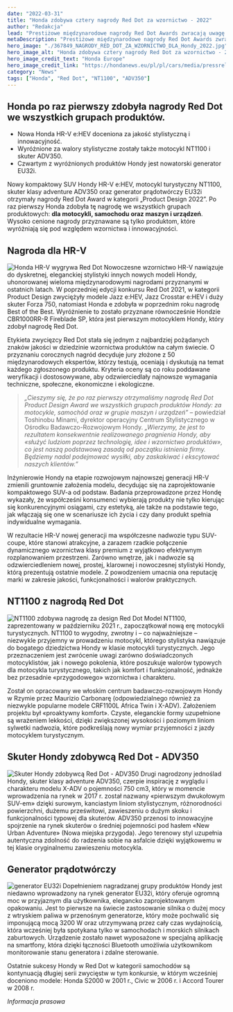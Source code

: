 ```yaml
---
date: "2022-03-31"
title: "Honda zdobywa cztery nagrody Red Dot za wzornictwo - 2022"
author: "Redakcja"
lead: "Prestiżowe międzynarodowe nagrody Red Dot Awards zwracają uwagę na doskonałość wzornictwa przemysłowego produktów oraz politykę marek i komunikację."
metaDescription: "Prestiżowe międzynarodowe nagrody Red Dot Awards zwracają uwagę na doskonałość wzornictwa przemysłowego produktów oraz politykę marek i komunikację."
hero_image: "./367849_NAGRODY_RED_DOT_ZA_WZORNICTWO_DLA_Hondy_2022.jpg"
hero_image_alt: "Honda zdobywa cztery nagrody Red Dot za wzornictwo - 2022"
hero_image_credit_text: "Honda Europe"
hero_image_credit_link: "https://hondanews.eu/pl/pl/cars/media/pressreleases/367974/honda-zdobywa-cztery-nagrody-red-dot-za-wzornictwo-dla-samochodu-motocykli-i-produktu-z-grupy-maszyn"
category: "News"
tags: ["Honda", "Red Dot", "NT1100", "ADV350"]
---
```


## Honda po raz pierwszy zdobyła nagrody Red Dot we wszystkich grupach produktów.
- Nowa Honda HR-V e:HEV doceniona za jakość stylistyczną i innowacyjność.
- Wyróżnione za walory stylistyczne zostały także motocykl NT1100 i skuter ADV350.
- Czwartym z wyróżnionych produktów Hondy jest nowatorski generator EU32i.

Nowy kompaktowy SUV Hondy HR-V e:HEV, motocykl turystyczny NT1100, skuter klasy adventure ADV350 oraz generator prądotwórczy EU32i otrzymały nagrody Red Dot Award w kategorii „Product Design 2022”. Po raz pierwszy Honda zdobyła tę nagrodę we wszystkich grupach produktowych: **dla motocykli, samochodu oraz maszyn i urządzeń**. Wysoko cenione nagrody przyznawane są tylko produktom, które wyróżniają się pod względem wzornictwa i innowacyjności.

## Nagroda dla HR-V
![Honda HR-V wygrywa Red Dot](./367852_NAGRODY_RED_DOT_ZA_WZORNICTWO_DLA_Hondy_2022.jpg)
Nowoczesne wzornictwo HR-V nawiązuje do dyskretnej, eleganckiej stylistyki innych nowych modeli Hondy, uhonorowanej wieloma międzynarodowymi nagrodami przyznanymi w ostatnich latach. W poprzedniej edycji konkursu Red Dot 2021, w kategorii Product Design zwyciężyły modele Jazz e:HEV, Jazz Crosstar e:HEV i duży skuter Forza 750, natomiast Honda e zdobyła w poprzednim roku nagrodę Best of the Best. Wyróżnienie to zostało przyznane równocześnie Hondzie CBR1000RR-R Fireblade SP, która jest pierwszym motocyklem Hondy, który zdobył nagrodę Red Dot.

Etykieta zwycięzcy Red Dot stała się jednym z najbardziej pożądanych znaków jakości w dziedzinie wzornictwa produktów na całym świecie. O przyznaniu corocznych nagród decyduje jury złożone z 50 międzynarodowych ekspertów, którzy testują, oceniają i dyskutują na temat każdego zgłoszonego produktu. Kryteria oceny są co roku poddawane weryfikacji i dostosowywane, aby odzwierciedlały najnowsze wymagania techniczne, społeczne, ekonomiczne i ekologiczne.

>_„Cieszymy się, że po raz pierwszy otrzymaliśmy nagrodę Red Dot Product Design Award we wszystkich grupach produktów Hondy: za  motocykle, samochód oraz w grupie maszyn i urządzeń”_ – powiedział Toshinobu Minami, dyrektor operacyjny Centrum Stylistycznego w Ośrodku Badawczo-Rozwojowym Hondy. _„Wierzymy, że jest to rezultatem konsekwentnie realizowanego pragnienia Hondy, aby «służyć ludziom poprzez technologię, idee i wzornictwo produktów», co jest naszą podstawową zasadą od początku istnienia firmy. Będziemy nadal podejmować wysiłki, aby zaskakiwać i ekscytować naszych klientów.”_

Inżynierowie Hondy na etapie rozwojowym najnowszej generacji HR-V zmienili gruntownie założenia modelu, decydując się na zaprojektowanie kompaktowego SUV-a od podstaw. Badania przeprowadzone przez Hondę wykazały, że współcześni konsumenci wybierają produkty nie tylko kierując się konkurencyjnymi osiągami, czy estetyką, ale także na podstawie tego, jak włączają się one w scenariusze ich życia i czy dany produkt spełnia indywidualne wymagania.

W rezultacie HR-V nowej generacji ma współczesne nadwozie typu SUV-coupe, które stanowi atrakcyjne, a zarazem rzadkie połączenie dynamicznego wzornictwa klasy premium z wyjątkowo efektywnym rozplanowaniem przestrzeni. Zarówno wnętrze, jak i nadwozie są odzwierciedleniem nowej, prostej, klarownej i nowoczesnej stylistyki Hondy, którą prezentują ostatnie modele. Z powodzeniem umacnia ona reputację marki w zakresie jakości, funkcjonalności i walorów praktycznych.

## NT1100 z nagrodą Red Dot
![NT1100 zdobywa nagrodę za design Red Dot](./367853_NAGRODY_RED_DOT_ZA_WZORNICTWO_DLA_Hondy_2022.jpg)
Model NT1100, zaprezentowany w październiku 2021 r., zapoczątkował nową erę motocykli turystycznych. NT1100 to wygodny, zwrotny i – co najważniejsze – niezwykle przyjemny w prowadzeniu motocykl, którego stylistyka nawiązuje do bogatego dziedzictwa Hondy w klasie motocykli turystycznych. Jego przeznaczeniem jest zwrócenie uwagi zarówno doświadczonych motocyklistów, jak i nowego pokolenia, które poszukuje walorów typowych dla motocykla turystycznego, takich jak komfort i funkcjonalność, jednakże bez przesadnie «przygodowego» wzornictwa i charakteru.

Został on opracowany we włoskim centrum badawczo-rozwojowym Hondy w Rzymie przez Maurizio Carbonarę (odpowiedzialnego również za niezwykle popularne modele CRF1100L Africa Twin i X-ADV). Założeniem projektu był «proaktywny komfort». Czyste, eleganckie formy uzupełnione są wrażeniem lekkości, dzięki zwiększonej wysokości i poziomym liniom sylwetki nadwozia, które podkreślają nowy wymiar przyjemności z jazdy motocyklem turystycznym.

## Skuter Hondy zdobywcą Red Dot - ADV350
![Skuter Hondy zdobywcą Red Dot - ADV350](./367850_NAGRODY_RED_DOT_ZA_WZORNICTWO_DLA_Hondy_2022.jpg)
Drugi nagrodzony jednoślad Hondy, skuter klasy adventure ADV350, czerpie inspirację z wyglądu i charakteru modelu X-ADV o pojemności 750 cm3, który w momencie wprowadzenia na rynek w 2017 r. został nazwany «pierwszym dwukołowym SUV-em» dzięki surowym, kanciastym liniom stylistycznym, różnorodności powierzchni, dużemu prześwitowi, zawieszeniu o dużym skoku i funkcjonalności typowej dla skuterów. ADV350 przenosi to innowacyjne spojrzenie na rynek skuterów o średniej pojemności pod hasłem «New Urban Adventure» (Nowa miejska przygoda). Jego terenowy styl uzupełnia autentyczna zdolność do radzenia sobie na asfalcie dzięki wyjątkowemu w tej klasie oryginalnemu zawieszeniu motocykla.

## Generator prądotwórczy
![generator EU32i](./367851_NAGRODY_RED_DOT_ZA_WZORNICTWO_DLA_Hondy_2022.jpg)
Dopełnieniem nagradzanej grupy produktów Hondy jest niedawno wprowadzony na rynek generator EU32i, który oferuje ogromną moc w przyjaznym dla użytkownika, elegancko zaprojektowanym opakowaniu. Jest to pierwsze na świecie zastosowanie silnika o dużej mocy z wtryskiem paliwa w przenośnym generatorze, który może pochwalić się imponującą mocą 3200 W oraz utrzymywaną przez cały czas wydajnością, która wcześniej była spotykana tylko w samochodach i morskich silnikach zaburtowych. Urządzenie zostało nawet wyposażone w specjalną aplikację na smartfony, która dzięki łączności Bluetooth umożliwia użytkownikom monitorowanie stanu generatora i zdalne sterowanie.

Ostatnie sukcesy Hondy w Red Dot w kategorii samochodów są kontynuacją długiej serii zwycięstw w tym konkursie, w którym wcześniej doceniono modele: Honda S2000 w 2001 r., Civic w 2006 r. i Accord Tourer w 2008 r.

_Informacja prasowa_